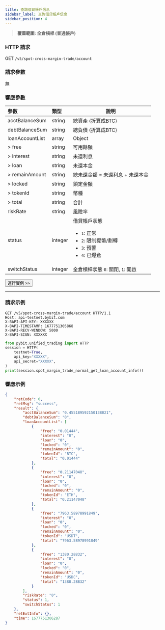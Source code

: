 ```yaml
---
title: 查詢借貸帳戶信息
sidebar_label: 查詢借貸帳戶信息
sidebar_position: 4
---
```

> **覆蓋範圍: 全倉槓桿 (普通帳戶)**

### HTTP 請求
GET `/v5/spot-cross-margin-trade/account`

### 請求參數
無

### 響應參數
| 參數 | 類型 | 說明|
|:----- |:-----|----- |
|acctBalanceSum|string|總資產 (折算成BTC)|
|debtBalanceSum|string|總負債 (折算成BTC)|
|loanAccountList|array|Object|
|> free|string|可用餘額|
|> interest|string|未還利息|
|> loan|string|未還本金 |
|> remainAmount|string|總未還金額 = 未還利息 + 未還本金|
|> locked|string|鎖定金額 |
|> tokenId|string|幣種 |
|> total|string|合計|
|riskRate|string|風險率|
|status|integer |借貸帳戶狀態 <ul><li>`1`: 正常</li><li>`2`: 限制提幣/劃轉</li><li>`3`: 預警</li><li>`4`: 已爆倉</li></ul>|
|switchStatus|integer |全倉槓桿狀態 `0`: 關閉, `1`: 開啟|

<a href="/api-explorer/v5/spot-margin-normal/account-info"><Button>運行實例 >></Button></a>

---

### 請求示例

<Tabs groupId="programming-languages">
<TabItem value="http" label="HTTP">

```http
GET /v5/spot-cross-margin-trade/account HTTP/1.1
Host: api-testnet.bybit.com
X-BAPI-API-KEY: XXXXXX
X-BAPI-TIMESTAMP: 1677751305868
X-BAPI-RECV-WINDOW: 5000
X-BAPI-SIGN: XXXXXX
```

</TabItem>
<TabItem value="python" label="Python">

```python
from pybit.unified_trading import HTTP
session = HTTP(
    testnet=True,
    api_key="XXXXX",
    api_secret="XXXXX",
)
print(session.spot_margin_trade_normal_get_loan_account_info())
```

</TabItem>
</Tabs>

### 響應示例

```json
{
    "retCode": 0,
    "retMsg": "success",
    "result": {
        "acctBalanceSum": "0.455189592150138021",
        "debtBalanceSum": "0",
        "loanAccountList": [
            {
                "free": "0.01444",
                "interest": "0",
                "loan": "0",
                "locked": "0",
                "remainAmount": "0",
                "tokenId": "BTC",
                "total": "0.01444"
            },
            {
                "free": "0.21147048",
                "interest": "0",
                "loan": "0",
                "locked": "0",
                "remainAmount": "0",
                "tokenId": "ETH",
                "total": "0.21147048"
            },
            {
                "free": "7963.58978991849",
                "interest": "0",
                "loan": "0",
                "locked": "0",
                "remainAmount": "0",
                "tokenId": "USDT",
                "total": "7963.58978991849"
            },
            {
                "free": "1380.28832",
                "interest": "0",
                "loan": "0",
                "locked": "0",
                "remainAmount": "0",
                "tokenId": "USDC",
                "total": "1380.28832"
            }
        ],
        "riskRate": "0",
        "status": 1,
        "switchStatus": 1
    },
    "retExtInfo": {},
    "time": 1677751306287
}
```
